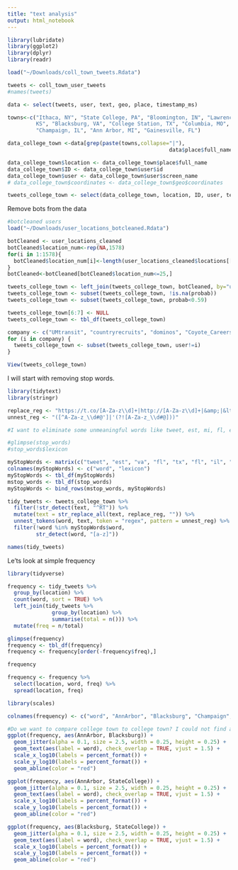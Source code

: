 ```yaml
---
title: "text analysis"
output: html_notebook
---
```


```r
library(lubridate)
library(ggplot2)
library(dplyr)
library(readr)

load("~/Downloads/coll_town_tweets.Rdata")

tweets <- coll_town_user_tweets
#names(tweets)

data <- select(tweets, user, text, geo, place, timestamp_ms)

towns<-c("Ithaca, NY", "State College, PA", "Bloomington, IN", "Lawrence,
         KS", "Blacksburg, VA", "College Station, TX", "Columbia, MO",
         "Champaign, IL", "Ann Arbor, MI", "Gainesville, FL")

data_college_town <-data[grep(paste(towns,collapse="|"),
                                                   data$place$full_name),]

data_college_town$location <- data_college_town$place$full_name
data_college_town$ID <- data_college_town$user$id
data_college_town$user <- data_college_town$user$screen_name
# data_college_town$coordinates <- data_college_town$geo$coordinates

tweets_college_town <- select(data_college_town, location, ID, user, text, timestamp_ms)
```

Remove bots from the data
```r
#botcleaned users
load("~/Downloads/user_locations_botcleaned.Rdata")

botCleaned <- user_locations_cleaned
botCleaned$location_num<-rep(NA,1578)
for(i in 1:1578){
  botCleaned$location_num[i]<-length(user_locations_cleaned$locations[[i]])
}
botCleaned<-botCleaned[botCleaned$location_num<=25,]

tweets_college_town <- left_join(tweets_college_town, botCleaned, by="user")
tweets_college_town <- subset(tweets_college_town, !is.na(probab))
tweets_college_town <- subset(tweets_college_town, probab<0.59)

tweets_college_town[6:7] <- NULL
tweets_college_town <- tbl_df(tweets_college_town)

company <- c("UMtransit", "countryrecruits", "dominos", "Coyote_Careers", "_ChampaignIL")
for (i in company) {
  tweets_college_town <- subset(tweets_college_town, user!=i)
}

View(tweets_college_town)
```

I will start with removing stop words.
```r
library(tidytext)
library(stringr)

replace_reg <- "https://t.co/[A-Za-z\\d]+|http://[A-Za-z\\d]+|&amp;|&lt;|&gt;|RT|https"
unnest_reg <- "([^A-Za-z_\\d#@']|'(?![A-Za-z_\\d#@]))"

#I want to eliminate some unmeaningful words like tweet, est, mi, fl, etc. (from the most frequent appearing words)

#glimpse(stop_words)
#stop_words$lexicon

myStopWords <- matrix(c("tweet", "est", "va", "fl", "tx", "fl", "il", "pa", "mi", "in", 1:10),ncol=2,byrow=FALSE)
colnames(myStopWords) <- c("word", "lexicon")
myStopWords <- tbl_df(myStopWords)
mstop_words <- tbl_df(stop_words)
myStopWords <- bind_rows(mstop_words, myStopWords)

tidy_tweets <- tweets_college_town %>% 
  filter(!str_detect(text, "^RT")) %>%
  mutate(text = str_replace_all(text, replace_reg, "")) %>%
  unnest_tokens(word, text, token = "regex", pattern = unnest_reg) %>%
  filter(!word %in% myStopWords$word,
         str_detect(word, "[a-z]"))

names(tidy_tweets)
```

Le'ts look at simple frequency
```r
library(tidyverse)

frequency <- tidy_tweets %>% 
  group_by(location) %>% 
  count(word, sort = TRUE) %>% 
  left_join(tidy_tweets %>% 
              group_by(location) %>% 
              summarise(total = n())) %>%
  mutate(freq = n/total)

glimpse(frequency)
frequency <- tbl_df(frequency)
frequency <- frequency[order(-frequency$freq),] 

frequency 

frequency <- frequency %>% 
  select(location, word, freq) %>% 
  spread(location, freq)
```


```r
library(scales)

colnames(frequency) <- c("word", "AnnArbor", "Blacksburg", "Champaign", "CollegeStation", "Gainesville", "StateCollege")

#Do we want to compare college town to college town? I could not find a nice way to plot these yet
ggplot(frequency, aes(AnnArbor, Blacksburg)) +
  geom_jitter(alpha = 0.1, size = 2.5, width = 0.25, height = 0.25) +
  geom_text(aes(label = word), check_overlap = TRUE, vjust = 1.5) +
  scale_x_log10(labels = percent_format()) +
  scale_y_log10(labels = percent_format()) +
  geom_abline(color = "red")

ggplot(frequency, aes(AnnArbor, StateCollege)) +
  geom_jitter(alpha = 0.1, size = 2.5, width = 0.25, height = 0.25) +
  geom_text(aes(label = word), check_overlap = TRUE, vjust = 1.5) +
  scale_x_log10(labels = percent_format()) +
  scale_y_log10(labels = percent_format()) +
  geom_abline(color = "red")

ggplot(frequency, aes(Blacksburg, StateCollege)) +
  geom_jitter(alpha = 0.1, size = 2.5, width = 0.25, height = 0.25) +
  geom_text(aes(label = word), check_overlap = TRUE, vjust = 1.5) +
  scale_x_log10(labels = percent_format()) +
  scale_y_log10(labels = percent_format()) +
  geom_abline(color = "red")
```
```r

```


